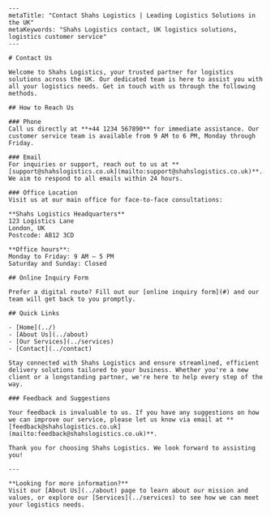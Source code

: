 ```mdx
---
metaTitle: "Contact Shahs Logistics | Leading Logistics Solutions in the UK"
metaKeywords: "Shahs Logistics contact, UK logistics solutions, logistics customer service"
---

# Contact Us

Welcome to Shahs Logistics, your trusted partner for logistics solutions across the UK. Our dedicated team is here to assist you with all your logistics needs. Get in touch with us through the following methods.

## How to Reach Us

### Phone
Call us directly at **+44 1234 567890** for immediate assistance. Our customer service team is available from 9 AM to 6 PM, Monday through Friday.

### Email
For inquiries or support, reach out to us at **[support@shahslogistics.co.uk](mailto:support@shahslogistics.co.uk)**. We aim to respond to all emails within 24 hours.

### Office Location
Visit us at our main office for face-to-face consultations:

**Shahs Logistics Headquarters**  
123 Logistics Lane  
London, UK  
Postcode: AB12 3CD

**Office hours**:  
Monday to Friday: 9 AM – 5 PM  
Saturday and Sunday: Closed  

## Online Inquiry Form

Prefer a digital route? Fill out our [online inquiry form](#) and our team will get back to you promptly.

## Quick Links

- [Home](../)
- [About Us](../about)
- [Our Services](../services)
- [Contact](../contact)

Stay connected with Shahs Logistics and ensure streamlined, efficient delivery solutions tailored to your business. Whether you're a new client or a longstanding partner, we're here to help every step of the way.

### Feedback and Suggestions

Your feedback is invaluable to us. If you have any suggestions on how we can improve our service, please let us know via email at **[feedback@shahslogistics.co.uk](mailto:feedback@shahslogistics.co.uk)**.

Thank you for choosing Shahs Logistics. We look forward to assisting you!

---

**Looking for more information?**  
Visit our [About Us](../about) page to learn about our mission and values, or explore our [Services](../services) to see how we can meet your logistics needs.

```